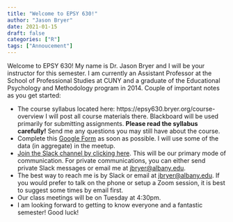 ```yaml
---
title: "Welcome to EPSY 630!"
author: "Jason Bryer"
date: 2021-01-15
draft: false
categories: ["R"]
tags: ["Annoucement"]
---
```


Welcome to EPSY 630! My name is Dr. Jason Bryer and I will be your instructor for this semester. I am currently an Assistant Professor at the School of Professional Studies at CUNY and a graduate of the Educational Psychology and Methodology program in 2014. Couple of important notes as you get started:

* The course syllabus located here: https://epsy630.bryer.org/course-overview I will post all course materials there. Blackboard will be used primarily for submitting assignments. **Please read the syllabus carefully!** Send me any questions you may still have about the course.
* Complete this [Google Form](https://forms.gle/fPL2oWCAYwRWwp1R9) as soon as possible. I will use some of the data (in aggregate) in the meetup.
* [Join the Slack channel by clicking here](). This will be our primary mode of communication. For private communications, you can either send private Slack messages or email me at [jbryer@albany.edu](mailto:jbryer@albany.edu).
* The best way to reach me is by Slack or email at [jbryer@albany.edu](mailto:jbryer@albany.edu). If you would prefer to talk on the phone or setup a Zoom session, it is best to suggest some times by email first.
* Our class meetings will be on Tuesday at 4:30pm. 
* I am looking forward to getting to know everyone and a fantastic semester! Good luck!


<!-- iframe width="560" height="315" src="https://www.youtube.com/embed/yIyferBnO24" frameborder="0" allow="accelerometer; autoplay; encrypted-media; gyroscope; picture-in-picture" allowfullscreen></iframe -->

<!-- iframe src="/slides/2019-01-24-Intro_to_Course.html#1" width="1024px" height="768px"  frameborder="0" allowfullscreen>
</iframe -->
